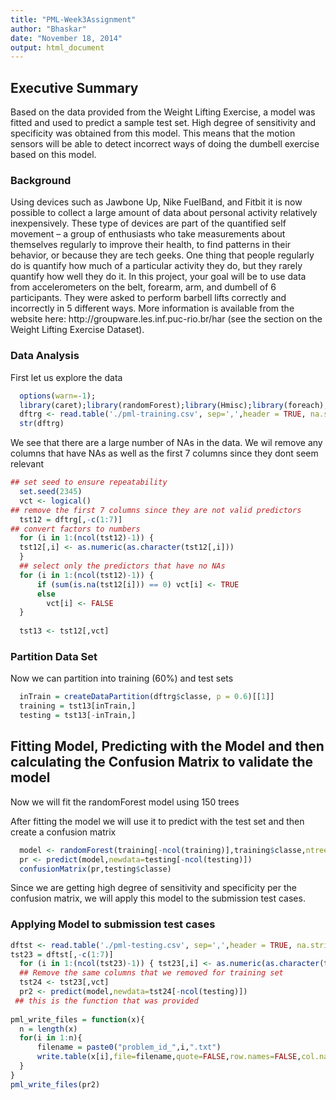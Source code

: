 ```yaml
---
title: "PML-Week3Assignment"
author: "Bhaskar"
date: "November 18, 2014"
output: html_document
---
```

  
## Executive Summary
Based on the data provided from the Weight Lifting Exercise, a model was fitted and used to predict a sample test set. High degree of sensitivity and specificity was obtained from this model. This means that the motion sensors will be able to detect incorrect ways of doing the dumbell exercise based on this model.
  
### Background
  
Using devices such as Jawbone Up, Nike FuelBand, and Fitbit it is now possible to collect a large amount of data about personal activity relatively inexpensively. These type of devices are part of the quantified self movement – a group of enthusiasts who take measurements about themselves regularly to improve their health, to find patterns in their behavior, or because they are tech geeks. One thing that people regularly do is quantify how much of a particular activity they do, but they rarely quantify how well they do it. In this project, your goal will be to use data from accelerometers on the belt, forearm, arm, and dumbell of 6 participants. They were asked to perform barbell lifts correctly and incorrectly in 5 different ways. More information is available from the website here: http://groupware.les.inf.puc-rio.br/har (see the section on the Weight Lifting Exercise Dataset). 
  
### Data Analysis  
  
First let us explore the data
  
```r
  options(warn=-1);
  library(caret);library(randomForest);library(Hmisc);library(foreach);library(doParallel) 
  dftrg <- read.table('./pml-training.csv', sep=',',header = TRUE, na.strings=c("#DIV/0!"))
  str(dftrg)
```
  
We see that there are a large number of NAs in the data. We wil remove any columns that have NAs as well as the first 7 columns since they dont seem relevant
  
```r
## set seed to ensure repeatability
  set.seed(2345)
  vct <- logical()
## remove the first 7 columns since they are not valid predictors
  tst12 = dftrg[,-c(1:7)]
## convert factors to numbers
  for (i in 1:(ncol(tst12)-1)) {
  tst12[,i] <- as.numeric(as.character(tst12[,i]))
  }
  ## select only the predictors that have no NAs
  for (i in 1:(ncol(tst12)-1)) {
      if (sum(is.na(tst12[i])) == 0) vct[i] <- TRUE
      else
        vct[i] <- FALSE
  }
  
  tst13 <- tst12[,vct]  

```
  
### Partition Data Set  
  
Now we can partition into training (60%) and test sets
  
```r
  inTrain = createDataPartition(dftrg$classe, p = 0.6)[[1]]
  training = tst13[inTrain,]
  testing = tst13[-inTrain,]
```
  
## Fitting Model, Predicting with the Model and then calculating the Confusion Matrix to validate the model  
  
Now we will fit the randomForest model using 150 trees  
  
After fitting the model we will use it to predict with the test set and then create a confusion matrix  
  
```r
  model <- randomForest(training[-ncol(training)],training$classe,ntree=150)
  pr <- predict(model,newdata=testing[-ncol(testing)])
  confusionMatrix(pr,testing$classe)
```  
  
Since we are getting high degree of sensitivity and specificity per the confusion matrix, we will apply this model to the submission test cases.  
  
### Applying Model to submission test cases  
  
```r
dftst <- read.table('./pml-testing.csv', sep=',',header = TRUE, na.strings=c("#DIV/0!"))
tst23 = dftst[,-c(1:7)]
  for (i in 1:(ncol(tst23)-1)) { tst23[,i] <- as.numeric(as.character(tst23[,i]))}
  ## Remove the same columns that we removed for training set  
  tst24 <- tst23[,vct]
  pr2 <- predict(model,newdata=tst24[-ncol(testing)])
 ## this is the function that was provided
  
pml_write_files = function(x){
  n = length(x)
  for(i in 1:n){
      filename = paste0("problem_id_",i,".txt")
      write.table(x[i],file=filename,quote=FALSE,row.names=FALSE,col.names=FALSE)
  }
}
pml_write_files(pr2)  
```